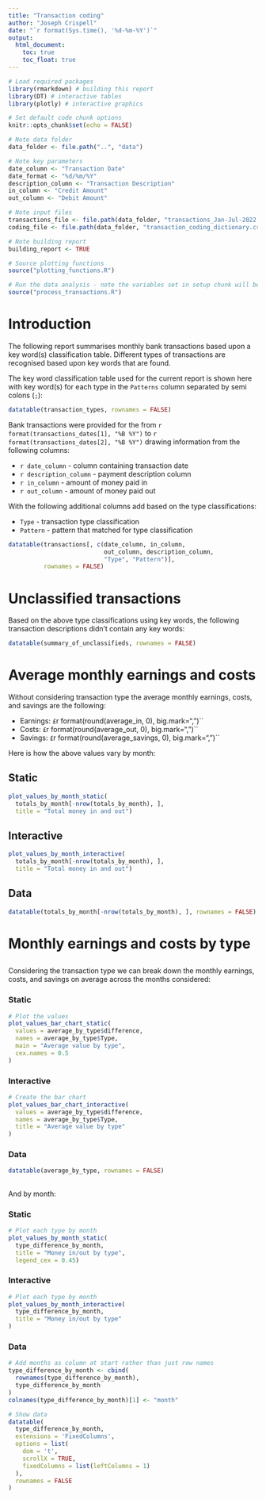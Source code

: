 ```yaml
---
title: "Transaction coding"
author: "Joseph Crispell"
date: "`r format(Sys.time(), '%d-%m-%Y')`"
output:
  html_document:
    toc: true
    toc_float: true
---
```


```r
# Load required packages
library(rmarkdown) # building this report
library(DT) # interactive tables
library(plotly) # interactive graphics

# Set default code chunk options
knitr::opts_chunk$set(echo = FALSE)

# Note data folder
data_folder <- file.path("..", "data")

# Note key parameters
date_column <- "Transaction Date"
date_format <- "%d/%m/%Y"
description_column <- "Transaction Description"
in_column <- "Credit Amount"
out_column <- "Debit Amount"

# Note input files
transactions_file <- file.path(data_folder, "transactions_Jan-Jul-2022.csv")
coding_file <- file.path(data_folder, "transaction_coding_dictionary.csv")

# Note building report
building_report <- TRUE

# Source plotting functions
source("plotting_functions.R")
```

```r
# Run the data analysis - note the variables set in setup chunk will be carried through
source("process_transactions.R")
```

# Introduction

The following report summarises monthly bank transactions based upon a key word(s) classification table. Different types of transactions are recognised based upon key words that are found.

The key word classification table  used for the current report is shown here with key word(s) for each type in the `Patterns` column separated by semi colons (`;`):
```r
datatable(transaction_types, rownames = FALSE)
```

Bank transactions were provided for the from `r format(transactions_dates[1], "%B %Y")` to `r format(transactions_dates[2], "%B %Y")` drawing information from the following columns:

- ``r date_column`` - column containing transaction date
- ``r description_column`` - payment description column
- ``r in_column`` - amount of money paid in
- ``r out_column`` - amount of money paid out

With the following additional columns add based on the type classifications:

- `Type` - transaction type classification
- `Pattern` - pattern that matched for type classification

```r
datatable(transactions[, c(date_column, in_column, 
                           out_column, description_column,
                           "Type", "Pattern")],
          rownames = FALSE)
```

# Unclassified transactions

Based on the above type classifications using key words, the following transaction descriptions didn't contain any key words:

```r
datatable(summary_of_unclassifieds, rownames = FALSE)
```

# Average monthly earnings and costs {.tabset}

Without considering transaction type the average monthly earnings, costs, and savings are the following:

- Earnings: `£`r format(round(average_in, 0), big.mark=",")``
- Costs: `£`r format(round(average_out, 0), big.mark=",")``
- Savings: `£`r format(round(average_savings, 0), big.mark=",")``

Here is how the above values vary by month:

## Static

```r
plot_values_by_month_static(
  totals_by_month[-nrow(totals_by_month), ],
  title = "Total money in and out")
```

## Interactive

```r
plot_values_by_month_interactive(
  totals_by_month[-nrow(totals_by_month), ],
  title = "Total money in and out")
```

## Data

```r
datatable(totals_by_month[-nrow(totals_by_month), ], rownames = FALSE)
```

# Monthly earnings and costs by type

## {.tabset}

Considering the transaction type we can break down the monthly earnings, costs, and savings on average across the months considered:

### Static

```r
# Plot the values
plot_values_bar_chart_static(
  values = average_by_type$difference,
  names = average_by_type$Type,
  main = "Average value by type",
  cex.names = 0.5
)
```

### Interactive
```r
# Create the bar chart
plot_values_bar_chart_interactive(
  values = average_by_type$difference, 
  names = average_by_type$Type,
  title = "Average value by type"
)
```

### Data
```r
datatable(average_by_type, rownames = FALSE)
```

## {.tabset}
And by month:

### Static
```r
# Plot each type by month
plot_values_by_month_static(
  type_difference_by_month,
  title = "Money in/out by type",
  legend_cex = 0.45)
```

### Interactive
```r
# Plot each type by month
plot_values_by_month_interactive(
  type_difference_by_month,
  title = "Money in/out by type"
)
```

### Data
```r
# Add months as column at start rather than just row names
type_difference_by_month <- cbind(
  rownames(type_difference_by_month),
  type_difference_by_month
)
colnames(type_difference_by_month)[1] <- "month"

# Show data
datatable(
  type_difference_by_month,
  extensions = 'FixedColumns',
  options = list(
    dom = 't',
    scrollX = TRUE,
    fixedColumns = list(leftColumns = 1)
  ),
  rownames = FALSE
)
```
